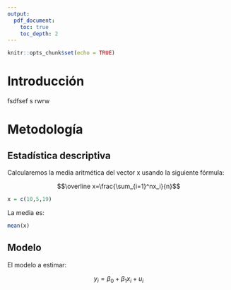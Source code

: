 ```yaml
---
output:
  pdf_document:
    toc: true
    toc_depth: 2
---
```


\begin{center}
			\includegraphics[width=1.3cm]{logo.jpg}\\
			\LARGE{\textbf{R para Finanzas}}\\
			\textbf{Guía de Ejercicios 1}\\
			\vspace{0.2cm}
			\textit{Vectores, matrices, listas y data frames}
\end{center}
\vspace{1cm}
\begin{flushright}
  \textbf{Profesor}: \textit{Víctor Macías E.}  
\end{flushright}


```r
knitr::opts_chunk$set(echo = TRUE)
```

# Introducción

fsdfsef s rwrw
 
 

# Metodología

## Estadística descriptiva

Calcularemos la media aritmética del vector x usando la siguiente fórmula:

$$\overline x=\frac{\sum_{i=1}^nx_i}{n}$$

```r
x = c(10,5,19)
```

La media es:

```r
mean(x)
```

## Modelo

El modelo a estimar:

$$y_i=\beta_0+ \beta_1x_i+u_i$$
